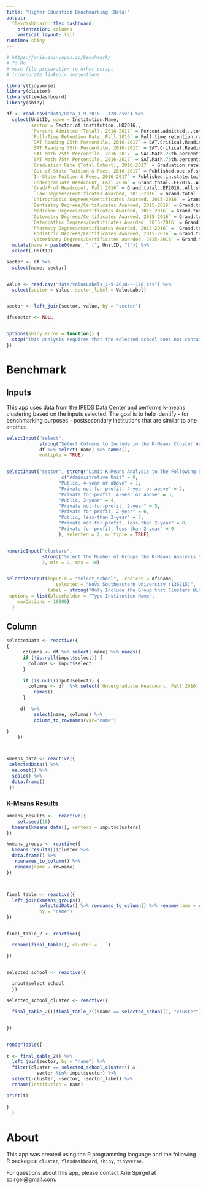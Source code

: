 ```yaml
---
title: "Higher Education Benchmarking (Beta)"
output: 
  flexdashboard::flex_dashboard:
    orientation: columns
    vertical_layout: fill
runtime: shiny
---
```




```r
# https://arie.shinyapps.io/benchmark/
# To Do
# move file preparation to other script
# incorporate linkedin suggestions

library(tidyverse)
library(cluster)
library(flexdashboard)
library(shiny)

df <- read.csv("data/Data_1-9-2018---128.csv") %>% 
  select(UnitID, name = Institution.Name,
         sector = Sector.of.institution..HD2016.,
         `Percent Admitted (Total), 2016-2017` = Percent.admitted...total..DRVADM2016.,
         `Full-Time Retention Rate, Fall 2016` = Full.time.retention.rate..2016..EF2016D.,
         `SAT Reading 25th Percentile, 2016-2017` = SAT.Critical.Reading.25th.percentile.score..ADM2016.,
         `SAT Reading 75th Percentile, 2016-2017` = SAT.Critical.Reading.75th.percentile.score..ADM2016.,
         `SAT Math 25th Percentile, 2016-2017` = SAT.Math.25th.percentile.score..ADM2016.,
         `SAT Math 75th Percentile, 2016-2017` = SAT.Math.75th.percentile.score..ADM2016.,
         `Graduation Rate (Total Cohort), 2016-2017` = Graduation.rate..total.cohort..DRVGR2016.,
         `Out-of-State Tuition & Fees, 2016-2017` = Published.out.of.state.tuition.and.fees.2016.17..IC2016_AY.,
         `In-State Tuition & Fees, 2016-2017` = Published.in.state.tuition.and.fees.2016.17..IC2016_AY.,
         `Undergraduate Headcount, Fall 2016` = Grand.total..EF2016..All.students..Undergraduate.total.,
         `Grad/Prof Headcount, Fall 2016` = Grand.total..EF2016..All.students..Graduate.and.First.professional.,
          `Law Degrees/Certificates Awarded, 2015-2016` = Grand.total..C2016_A..First.major..Law..Degrees.certificates.total.,
         `Chiropractic Degrees/Certificates Awarded, 2015-2016` = Grand.total..C2016_A..First.major..Chiropractic..Degrees.certificates.total.,
         `Dentistry Degrees/Certificates Awarded, 2015-2016` = Grand.total..C2016_A..First.major..Dentistry..Degrees.certificates.total.,
         `Medicine Degrees/Certificates Awarded, 2015-2016` = Grand.total..C2016_A..First.major..Medicine..Degrees.certificates.total.,
         `Optometry Degrees/Certificates Awarded, 2015-2016` = Grand.total..C2016_A..First.major..Optometry..Degrees.certificates.total.,
         `Osteopathic Degrees/Certificates Awarded, 2015-2016` = Grand.total..C2016_A..First.major..Osteopathic.Medicine.Osteopathy..Degrees.certificates.total.,
         `Pharmacy Degrees/Certificates Awarded, 2015-2016` =  Grand.total..C2016_A..First.major..Pharmacy..Degrees.certificates.total.,
         `Podiatric Degrees/Certificates Awarded, 2015-2016` = Grand.total..C2016_A..First.major..Podiatric.Medicine.Podiatry..Degrees.certificates.total.,
         `Veterinary Degrees/Certificates Awarded, 2015-2016` = Grand.total..C2016_A..First.major..Veterinary.Medicine..Degrees.certificates.total.) %>% 
  mutate(name = paste0(name, " (", UnitID, ")")) %>% 
  select(-UnitID)

sector <- df %>% 
  select(name, sector)


value <- read.csv("data/ValueLabels_1-9-2018---128.csv") %>% 
  select(sector = Value, sector_label = ValueLabel)


sector <- left_join(sector, value, by = "sector") 

df$sector <- NULL


options(shiny.error = function() {
  stop("This analysis requires that the selected school does not contain missing data in any of the columns selected. Thus, either choose different columns or a different school.")
})


```


Benchmark
=======================================================================




Inputs {.sidebar}
-----------------------------------------------------------------------

This app uses data from the IPEDS Data Center and performs k-means clustering based on the inputs selected. The goal is to help identify - for benchmarking purposes - postsecondary institutions that are similar to one another.

```r

selectInput("select", 
            strong("Select Columns to Include in the K-Means Cluster Analysis (Multiple Selections Allowed):"), 
            df %>% select(-name) %>% names(), 
            multiple = TRUE)


selectInput("sector", strong("Limit K-Means Analysis to The Following Sectors (Multiple Selections Allowed):"),
                    c("Administrative Unit" = 0,
                   "Public, 4-year or above" = 1,
                   "Private not-for-profit, 4-year or above" = 2,
                   "Private for-profit, 4-year or above" = 3,
                   "Public, 2-year" = 4,
                   "Private not-for-profit, 2-year" = 5,
                   "Private for-profit, 2-year" = 6,
                   "Public, less-than 2-year" = 7,
                   "Private not-for-profit, less-than 2-year" = 8,
                   "Private for-profit, less-than 2-year" = 9
                   ), selected = 2, multiple = TRUE)


numericInput("clusters", 
             strong("Select the Number of Groups the K-Means Analysis Should Produce:"), 
             3, min = 2, max = 10)


selectizeInput(inputId = "select_school",  choices = df$name, 
                  selected = "Nova Southeastern University (136215)",
               label = strong("Only Include the Group that Clusters With the Following School Based on the K-Means Analysis (One Selection Only):"),
 options = list(placeholder = "Type Institution Name",
    maxOptions = 10000)
  )


```



Column {data-width=350}
-----------------------------------------------------------------------




```r



selectedData <- reactive({
{
      columns <- df %>% select(-name) %>% names()
      if (!is.null(input$select)) {
        columns <- input$select
      }
      
      if (is.null(input$select)) {
        columns <- df  %>% select(`Undergraduate Headcount, Fall 2016`, `Grad/Prof Headcount, Fall 2016`) %>% 
          names()
      }

     df  %>%
          select(name, columns) %>%
          column_to_rownames(var="name")

}
    })




```



```r

kmeans_data <- reactive({
 selectedData() %>% 
  na.omit() %>% 
  scale() %>% 
  data.frame()
 })

```

### K-Means Results

```r

kmeans_results <-  reactive({
    set.seed(10)
  kmeans(kmeans_data(), centers = input$clusters)
})

kmeans_groups <- reactive({
  kmeans_results()$cluster %>%
  data.frame() %>% 
   rownames_to_column() %>% 
   rename(name = rowname)
})



final_table <- reactive({
  left_join(kmeans_groups(), 
            selectedData() %>% rownames_to_column() %>% rename(name = rowname), 
            by = "name")
})


final_table_2 <- reactive({

  rename(final_table(), cluster = `.`)

})


selected_school <- reactive({
      
  input$select_school
  })

selected_school_cluster <- reactive({

  final_table_2()[final_table_2()$name == selected_school(), "cluster"] 


})


renderTable({
  
t <- final_table_2() %>% 
  left_join(sector, by = "name") %>% 
  filter(cluster == selected_school_cluster() & 
           sector %in% input$sector) %>% 
  select(-cluster, -sector, -sector_label) %>% 
  rename(Institution = name)

print(t)
  
}
  )


```



About
=======================================================================

This app was created using the R programming language and the following R packages: `cluster`, `flexdashboard`, `shiny`, `tidyverse`.

For questions about this app, please contact Arie Spirgel at spirgel@gmail.com.